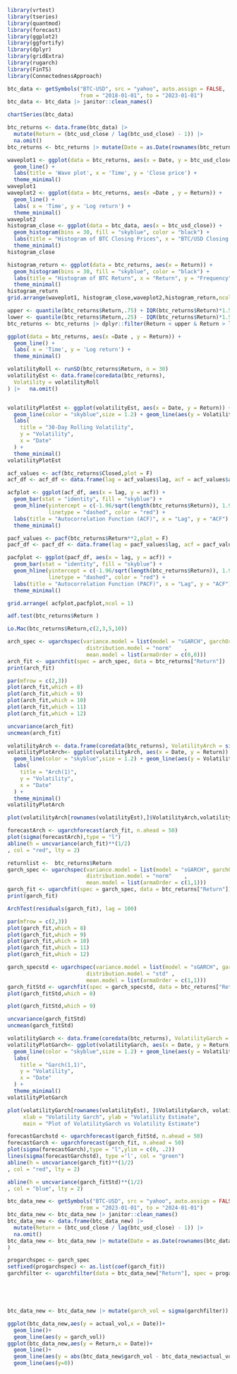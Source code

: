 ```r
library(vrtest)
library(tseries)
library(quantmod) 
library(forecast)
library(ggplot2) 
library(ggfortify)
library(dplyr)
library(gridExtra)
library(rugarch)
library(FinTS) 
library(ConnectednessApproach) 

```


```r
btc_data <- getSymbols("BTC-USD", src = "yahoo", auto.assign = FALSE, 
                       from = "2018-01-01", to = "2023-01-01")
btc_data <- btc_data |> janitor::clean_names()

```
```r
chartSeries(btc_data)
```


```r
btc_returns <- data.frame(btc_data) |> 
  mutate(Return = (btc_usd_close / lag(btc_usd_close) - 1)) |> 
  na.omit() 
btc_returns <- btc_returns |> mutate(Date = as.Date(rownames(btc_returns)))
```
```r
waveplot1 <- ggplot(data = btc_returns, aes(x = Date, y = btc_usd_close )) +
  geom_line() +
  labs(title = 'Wave plot', x = 'Time', y = 'Close price') +
  theme_minimal()
waveplot1
waveplot2 <- ggplot(data = btc_returns, aes(x =Date , y = Return)) +
  geom_line() +
  labs( x = 'Time', y = 'Log return') +
  theme_minimal()
waveplot2
histogram_close <- ggplot(data = btc_data, aes(x = btc_usd_close)) +
  geom_histogram(bins = 30, fill = "skyblue", color = "black") +
  labs(title = "Histogram of BTC Closing Prices", x = "BTC/USD Closing Price", y = "Frequency") +
  theme_minimal()
histogram_close

histogram_return <- ggplot(data = btc_returns, aes(x = Return)) +
  geom_histogram(bins = 30, fill = "skyblue", color = "black") +
  labs(title = "Histogram of BTC Return", x = "Return", y = "Frequency") +
  theme_minimal()
histogram_return
grid.arrange(waveplot1, histogram_close,waveplot2,histogram_return,ncol = 2)

```
```r

upper <- quantile(btc_returns$Return,.75) + IQR(btc_returns$Return)*1.5
lower <- quantile(btc_returns$Return,.25) - IQR(btc_returns$Return)*1.5
btc_returns <- btc_returns |> dplyr::filter(Return < upper & Return > lower)
```
```r


ggplot(data = btc_returns, aes(x =Date , y = Return)) +
  geom_line() +
  labs( x = 'Time', y = 'Log return') +
  theme_minimal()
```


```r
volatilityRoll <- runSD(btc_returns$Return, n = 30) 
volatilityEst <- data.frame(coredata(btc_returns),
  Volatility = volatilityRoll
) |>   na.omit() 


volatilityPlotEst <- ggplot(volatilityEst, aes(x = Date, y = Return)) +
  geom_line(color = "skyblue",size = 1.2) + geom_line(aes(y = Volatility),color = "darkblue") +
  labs(
    title = "30-Day Rolling Volatility",
    y = "Volatility",
    x = "Date"
  ) +
  theme_minimal()
volatilityPlotEst
```
```r
acf_values <- acf(btc_returns$Closed,plot = F)
acf_df <- acf_df <- data.frame(lag = acf_values$lag, acf = acf_values$acf)

acfplot <- ggplot(acf_df, aes(x = lag, y = acf)) +
  geom_bar(stat = "identity", fill = "skyblue") +
  geom_hline(yintercept = c(-1.96/sqrt(length(btc_returns$Return)), 1.96/sqrt(length(btc_returns$Return))), 
             linetype = "dashed", color = "red") +
  labs(title = "Autocorrelation Function (ACF)", x = "Lag", y = "ACF") +
  theme_minimal()

pacf_values <- pacf(btc_returns$Return**2,plot = F)
pacf_df <- pacf_df <- data.frame(lag = pacf_values$lag, acf = pacf_values$acf)

pacfplot <- ggplot(pacf_df, aes(x = lag, y = acf)) +
  geom_bar(stat = "identity", fill = "skyblue") +
  geom_hline(yintercept = c(-1.96/sqrt(length(btc_returns$Return)), 1.96/sqrt(length(btc_returns$Return))), 
             linetype = "dashed", color = "red") +
  labs(title = "Autocorrelation Function (PACF)", x = "Lag", y = "ACF") +
  theme_minimal()

grid.arrange( acfplot,pacfplot,ncol = 1)
```
```r
adf.test(btc_returns$Return )
```
```r
Lo.Mac(btc_returns$Return,c(2,3,5,10))
```
```r
arch_spec <- ugarchspec(variance.model = list(model = "sGARCH", garchOrder = c(1,0)),
                         distribution.model = "norm"	,
                         mean.model = list(armaOrder = c(0,0)))
arch_fit <- ugarchfit(spec = arch_spec, data = btc_returns["Return"])
print(arch_fit)
```
```r
par(mfrow = c(2,3))
plot(arch_fit,which = 8)
plot(arch_fit,which = 9)
plot(arch_fit,which = 10)
plot(arch_fit,which = 11)
plot(arch_fit,which = 12)
```
```r
uncvariance(arch_fit)
uncmean(arch_fit)
```
```r
volatilityArch <- data.frame(coredata(btc_returns), VolatilityArch = sigma(arch_fit))
volatilityPlotArch<- ggplot(volatilityArch, aes(x = Date, y = Return)) +
  geom_line(color = "skyblue",size = 1.2) + geom_line(aes(y = VolatilityArch),color = "darkblue") + 
  labs(
    title = "Arch(1)",
    y = "Volatility",
    x = "Date"
  ) +
  theme_minimal()
volatilityPlotArch
```

```r
plot(volatilityArch[rownames(volatilityEst),]$VolatilityArch,volatilityEst$Volatility)
```
```r
forecastArch <- ugarchforecast(arch_fit, n.ahead = 50)
plot(sigma(forecastArch),type = "l")
abline(h = uncvariance(arch_fit)**(1/2)
, col = "red", lty = 2)  
```



```r
returnlist <-  btc_returns$Return
garch_spec <- ugarchspec(variance.model = list(model = "sGARCH", garchOrder = c(1,1)),
                         distribution.model = "norm"	,
                         mean.model = list(armaOrder = c(1,1)))
garch_fit <- ugarchfit(spec = garch_spec, data = btc_returns["Return"])
print(garch_fit)
```






```r
ArchTest(residuals(garch_fit), lag = 100)
```
```r
par(mfrow = c(2,3))
plot(garch_fit,which = 8)
plot(garch_fit,which = 9)
plot(garch_fit,which = 10)
plot(garch_fit,which = 11)
plot(garch_fit,which = 12)
```




```r
garch_specstd <- ugarchspec(variance.model = list(model = "sGARCH", garchOrder = c(1,1)),
                         distribution.model = "std"	,
                         mean.model = list(armaOrder = c(1,1)))
garch_fitStd <- ugarchfit(spec = garch_specstd, data = btc_returns["Return"])
plot(garch_fitStd,which = 8)
```

```r
plot(garch_fitStd,which = 9)

```




```r
uncvariance(garch_fitStd)
uncmean(garch_fitStd)
```
```r
volatilityGarch <- data.frame(coredata(btc_returns), VolatilityGarch = sigma(garch_fitStd))
volatilityPlotGarch<- ggplot(volatilityGarch, aes(x = Date, y = Return)) +
  geom_line(color = "skyblue",size = 1.2) + geom_line(aes(y = VolatilityGarch),color = "darkblue")+
  labs(
    title = "Garch(1,1)",
    y = "Volatility",
    x = "Date"
  ) +
  theme_minimal()
volatilityPlotGarch
```


```r
plot(volatilityGarch[rownames(volatilityEst), ]$VolatilityGarch, volatilityEst$Volatility,
     xlab = "Volatility Garch", ylab = "Volatility Estimate",
     main = "Plot of VolatilityGarch vs Volatility Estimate")


```



```r
forecastGarchstd <- ugarchforecast(garch_fitStd, n.ahead = 50)
forecastGarch <- ugarchforecast(garch_fit, n.ahead = 50)
plot(sigma(forecastGarch),type = "l",ylim = c(0, .2))
lines(sigma(forecastGarchstd), type ='l', col = "green")
abline(h = uncvariance(garch_fit)**(1/2)
, col = "red", lty = 2)  

abline(h = uncvariance(garch_fitStd)**(1/2)
, col = "blue", lty = 2)  
```



```r
btc_data_new <- getSymbols("BTC-USD", src = "yahoo", auto.assign = FALSE, 
                       from = "2023-01-01", to = "2024-01-01")
btc_data_new <- btc_data_new |> janitor::clean_names()
btc_data_new <- data.frame(btc_data_new) |> 
  mutate(Return = (btc_usd_close / lag(btc_usd_close) - 1)) |> 
  na.omit() 
btc_data_new <- btc_data_new |> mutate(Date = as.Date(rownames(btc_data_new)),actual_vol = runSD(btc_data_new$Return, n = 30) 
)


```
```r
progarchspec <- garch_spec
setfixed(progarchspec) <- as.list(coef(garch_fit))
garchfilter <- ugarchfilter(data = btc_data_new["Return"], spec = progarchspec)





btc_data_new <- btc_data_new |> mutate(garch_vol = sigma(garchfilter))
```



```r
ggplot(btc_data_new,aes(y = actual_vol,x = Date))+
  geom_line()+
  geom_line(aes(y = garch_vol))
ggplot(btc_data_new,aes(y = Return,x = Date))+
  geom_line()+
  geom_line(aes(y = abs(btc_data_new$garch_vol - btc_data_new$actual_vol) ))+
  geom_line(aes(y=0))

  
```


















